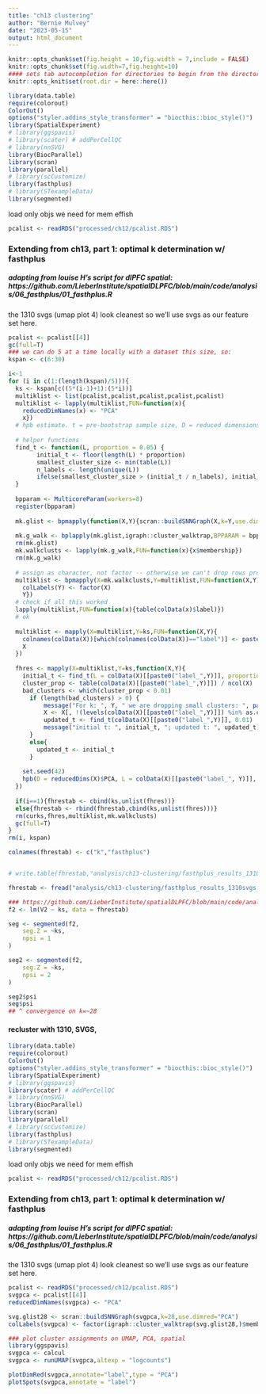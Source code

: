 ```yaml
---
title: "ch13 clustering"
author: "Bernie Mulvey"
date: "2023-05-15"
output: html_document
---
```


```r
knitr::opts_chunk$set(fig.height = 10,fig.width = 7,include = FALSE)
knitr::opts_chunk$set(fig.width=7,fig.height=10)
#### sets tab autocompletion for directories to begin from the directory containing the .Rproj session, instead of the script's directory if different
knitr::opts_knit$set(root.dir = here::here())

library(data.table)
require(colorout)
ColorOut()
options("styler.addins_style_transformer" = "biocthis::bioc_style()")
library(SpatialExperiment)
# library(ggspavis)
# library(scater) # addPerCellQC
# library(nnSVG)
library(BiocParallel)
library(scran)
library(parallel)
# library(scCustomize)
library(fasthplus)
# library(STexampleData)
library(segmented)

```

load only objs we need for mem effish
```r
pcalist <- readRDS("processed/ch12/pcalist.RDS")
```

### Extending from ch13, part 1: optimal k determination w/ fasthplus
##### adapting from louise H's script for dlPFC spatial: https://github.com/LieberInstitute/spatialDLPFC/blob/main/code/analysis/06_fasthplus/01_fasthplus.R

the 1310 svgs (umap plot 4) look cleanest so we'll use svgs as our feature set here.
```r
pcalist <- pcalist[[4]]
gc(full=T)
### we can do 5 at a time locally with a dataset this size, so:
kspan <- c(6:30)

i<-1
for (i in c(1:(length(kspan)/5))){
  ks <- kspan[c((5*(i-1)+1):(5*i))]
  multiklist <- list(pcalist,pcalist,pcalist,pcalist,pcalist)
  multiklist <- lapply(multiklist,FUN=function(x){
    reducedDimNames(x) <- "PCA"
    x})
  # hpb estimate. t = pre-bootstrap sample size, D = reduced dimensions matrix, L = cluster labels, r = number of bootstrap iterations
  
  # helper functions
  find_t <- function(L, proportion = 0.05) {
        initial_t <- floor(length(L) * proportion)
        smallest_cluster_size <- min(table(L))
        n_labels <- length(unique(L))
        ifelse(smallest_cluster_size > (initial_t / n_labels), initial_t, smallest_cluster_size * n_labels)
  }
  
  bpparam <- MulticoreParam(workers=8)
  register(bpparam)
  
  mk.glist <- bpmapply(function(X,Y){scran::buildSNNGraph(X,k=Y,use.dimred=reducedDimNames(X))}, BPPARAM = bpparam, X=multiklist, Y=ks)
  
  mk.g_walk <- bplapply(mk.glist,igraph::cluster_walktrap,BPPARAM = bpparam)
  rm(mk.glist)
  mk.walkclusts <- lapply(mk.g_walk,FUN=function(x){x$membership})
  rm(mk.g_walk)
  
  # assign as character, not factor -- otherwise we can't drop rows properly in fasth loop below
  multiklist <- bpmapply(X=mk.walkclusts,Y=multiklist,FUN=function(X,Y){
    colLabels(Y) <- factor(X)
    Y})
  # check if all this worked
  lapply(multiklist,FUN=function(x){table(colData(x)$label)})
  # ok
  
  multiklist <- mapply(X=multiklist,Y=ks,FUN=function(X,Y){
    colnames(colData(X))[which(colnames(colData(X))=="label")] <- paste0("label_",Y)
    X
  })
  
  fhres <- mapply(X=multiklist,Y=ks,function(X,Y){
    initial_t <- find_t(L = colData(X)[[paste0("label_",Y)]], proportion = 0.01)
    cluster_prop <- table(colData(X)[[paste0("label_",Y)]]) / ncol(X)
    bad_clusters <- which(cluster_prop < 0.01)
      if (length(bad_clusters) > 0) {
          message("For k: ", Y, " we are dropping small clusters: ", paste(names(bad_clusters), collapse = ", "))
          X <- X[, !(levels(colData(X)[[paste0("label_",Y)]]) %in% as.character(names(bad_clusters)))]
          updated_t <- find_t(colData(X)[[paste0("label_",Y)]], 0.01)
          message("initial t: ", initial_t, "; updated t: ", updated_t)
      }
      else{
        updated_t <- initial_t
      }
      
    set.seed(42)
    hpb(D = reducedDims(X)$PCA, L = colData(X)[[paste0("label_", Y)]], t = updated_t, r = 100)
  })
  
  if(i==1){fhrestab <- cbind(ks,unlist(fhres))}
  else{fhrestab <- rbind(fhrestab,cbind(ks,unlist(fhres)))}
  rm(curks,fhres,multiklist,mk.walkclusts)
  gc(full=T)
}
rm(i, kspan)

colnames(fhrestab) <- c("k","fasthplus")


# write.table(fhrestab,"analysis/ch13-clustering/fasthplus_results_1310svgs_k6-30.txt",sep='\t',quote=F,row.names=F,col.names = T)

fhrestab <- fread("analysis/ch13-clustering/fasthplus_results_1310svgs_k6-30.txt")

### https://github.com/LieberInstitute/spatialDLPFC/blob/main/code/analysis/06_fasthplus/02_segmented_inflection_point.R 
f2 <- lm(V2 ~ ks, data = fhrestab)

seg <- segmented(f2,
    seg.Z = ~ks,
    npsi = 1
)

seg2 <- segmented(f2,
    seg.Z = ~ks,
    npsi = 2
)

seg2$psi
seg$psi
## ^ convergence on k=~28
```

#### recluster with 1310, SVGS, 
```r

library(data.table)
require(colorout)
ColorOut()
options("styler.addins_style_transformer" = "biocthis::bioc_style()")
library(SpatialExperiment)
# library(ggspavis)
library(scater) # addPerCellQC
# library(nnSVG)
library(BiocParallel)
library(scran)
library(parallel)
# library(scCustomize)
library(fasthplus)
# library(STexampleData)
library(segmented)

```

load only objs we need for mem effish
```r
pcalist <- readRDS("processed/ch12/pcalist.RDS")
```

### Extending from ch13, part 1: optimal k determination w/ fasthplus
##### adapting from louise H's script for dlPFC spatial: https://github.com/LieberInstitute/spatialDLPFC/blob/main/code/analysis/06_fasthplus/01_fasthplus.R

the 1310 svgs (umap plot 4) look cleanest so we'll use svgs as our feature set here.
```r
pcalist <- readRDS("processed/ch12/pcalist.RDS")
svgpca <- pcalist[[4]]
reducedDimNames(svgpca) <- "PCA"

svg.glist28 <- scran::buildSNNGraph(svgpca,k=28,use.dimred="PCA")
colLabels(svgpca) <- factor(igraph::cluster_walktrap(svg.glist28,)$membership)

### plot cluster assignments on UMAP, PCA, spatial
library(ggspavis)
svgpca <- calcul
svgpca <- runUMAP(svgpca,altexp = "logcounts")

plotDimRed(svgpca,annotate="label",type = "PCA")
plotSpots(svgpca,annotate = "label")
```
